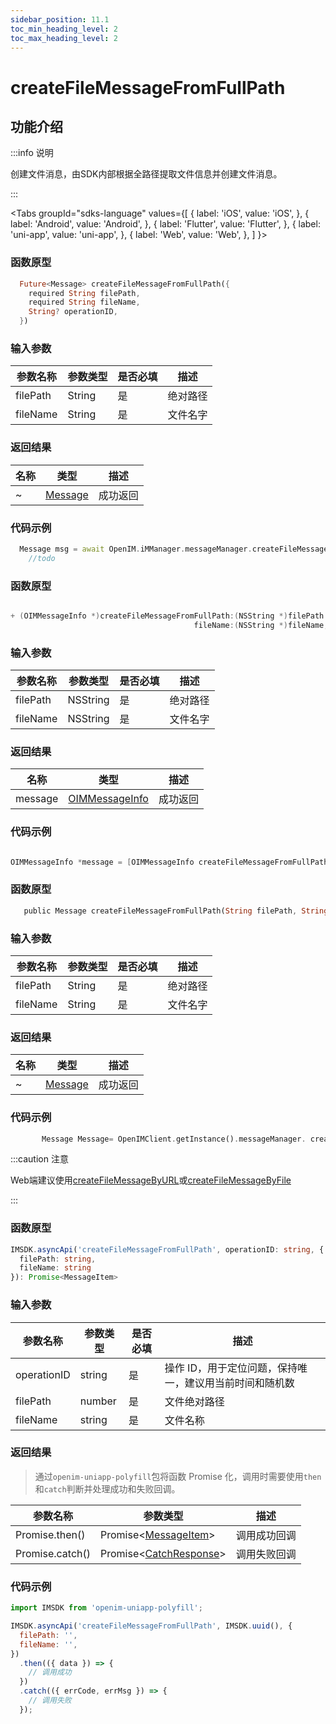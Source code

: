 ```yaml
---
sidebar_position: 11.1
toc_min_heading_level: 2
toc_max_heading_level: 2
---
```


# createFileMessageFromFullPath

## 功能介绍

:::info 说明

创建文件消息，由SDK内部根据全路径提取文件信息并创建文件消息。

:::

<Tabs
groupId="sdks-language"
values={[
{ label: 'iOS', value: 'iOS', },
{ label: 'Android', value: 'Android', },
{ label: 'Flutter', value: 'Flutter', },
{ label: 'uni-app', value: 'uni-app', },
{ label: 'Web', value: 'Web', },
]
}>

<TabItem value="Flutter">

### 函数原型

```dart showLineNumbers
  Future<Message> createFileMessageFromFullPath({
    required String filePath,
    required String fileName,
    String? operationID,
  })
```

### 输入参数

| 参数名称 | 参数类型 | 是否必填 | 描述     |
| -------- | -------- | -------- | -------- |
| filePath | String   | 是       | 绝对路径 |
| fileName | String   | 是       | 文件名字 |

### 返回结果

| 名称 | 类型                                               | 描述     |
| ---- | -------------------------------------------------- | -------- |
| ~    | [Message](/class/message/messageInfo.mdx) | 成功返回 |

### 代码示例

```dart showLineNumbers
  Message msg = await OpenIM.iMManager.messageManager.createFileMessageFromFullPath(filePath: filePath, fileName: fileName);
    //todo
```

</TabItem>

<TabItem value="iOS">

### 函数原型

```swift showLineNumbers

+ (OIMMessageInfo *)createFileMessageFromFullPath:(NSString *)filePath
                                         fileName:(NSString *)fileName;

```

### 输入参数

| 参数名称 | 参数类型 | 是否必填 | 描述     |
| -------- | -------- | -------- | -------- |
| filePath | NSString | 是       | 绝对路径 |
| fileName | NSString | 是       | 文件名字 |

### 返回结果

| 名称    | 类型                                                      | 描述     |
| ------- | --------------------------------------------------------- | -------- |
| message | [OIMMessageInfo](/class/message/messageInfo.mdx) | 成功返回 |

### 代码示例

```swift showLineNumbers

OIMMessageInfo *message = [OIMMessageInfo createFileMessageFromFullPath:@"" fileName:@""];

```

</TabItem>

<TabItem value="Android">

### 函数原型

```dart showLineNumbers
   public Message createFileMessageFromFullPath(String filePath, String fileName)
```

### 输入参数

| 参数名称 | 参数类型 | 是否必填 | 描述     |
| -------- | -------- | -------- | -------- |
| filePath | String   | 是       | 绝对路径 |
| fileName | String   | 是       | 文件名字 |

### 返回结果

| 名称 | 类型                                               | 描述     |
| ---- | -------------------------------------------------- | -------- |
| ~    | [Message](/class/message/messageInfo.mdx) | 成功返回 |

### 代码示例

```dart showLineNumbers
       Message Message= OpenIMClient.getInstance().messageManager. createFileMessageFromFullPath( filePath,  fileName)
```

</TabItem>

<TabItem value="Web">

:::caution 注意

Web端建议使用[createFileMessageByURL](/api/message/createFileMessageByURL.mdx)或[createFileMessageByFile](/api/message/createFileMessageByFile.mdx)

:::

</TabItem>

<TabItem value="uni-app">

### 函数原型

```ts showLineNumbers
IMSDK.asyncApi('createFileMessageFromFullPath', operationID: string, {
  filePath: string,
  fileName: string
}): Promise<MessageItem>
```

### 输入参数

| 参数名称    | 参数类型 | 是否必填 | 描述                                                    |
| ----------- | -------- | -------- | ------------------------------------------------------- |
| operationID | string   | 是       | 操作 ID，用于定位问题，保持唯一，建议用当前时间和随机数 |
| filePath    | number   | 是       | 文件绝对路径                                            |
| fileName    | string   | 是       | 文件名称                                                |

### 返回结果

> 通过`openim-uniapp-polyfill`包将函数 Promise 化，调用时需要使用`then`和`catch`判断并处理成功和失败回调。

| 参数名称        | 参数类型                                                         | 描述         |
| --------------- | ---------------------------------------------------------------- | ------------ |
| Promise.then()  | Promise<[MessageItem](/class/message/messageInfo.mdx)\> | 调用成功回调 |
| Promise.catch() | Promise<[CatchResponse](/class/response.mdx)\>          | 调用失败回调 |

### 代码示例

```js showLineNumbers
import IMSDK from 'openim-uniapp-polyfill';

IMSDK.asyncApi('createFileMessageFromFullPath', IMSDK.uuid(), {
  filePath: '',
  fileName: '',
})
  .then(({ data }) => {
    // 调用成功
  })
  .catch(({ errCode, errMsg }) => {
    // 调用失败
  });
```

</TabItem>

</Tabs>
